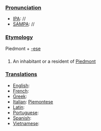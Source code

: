===[[Pronunciation]]===
*[[IPA]]: //
*[[SAMPA]]: //
===[[Etymology]]===
Piedmont + [[-ese]]
===[[]]===
#An inhabitant or a resident of [[Piedmont]]
===[[Translations]]===
*[[English]]:
*[[French]]:
*[[Greek]]:
*[[Italian]]: [[Piemontese]]
*[[Latin]]:
*[[Portuguese]]:
*[[Spanish]]:
*[[Vietnamese]]: